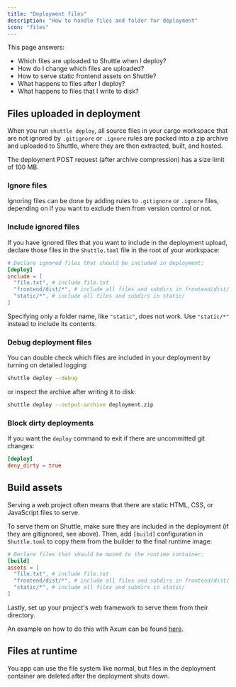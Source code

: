```yaml
---
title: "Deployment files"
description: "How to handle files and folder for deployment"
icon: "files"
---
```


This page answers:

- Which files are uploaded to Shuttle when I deploy?
- How do I change which files are uploaded?
- How to serve static frontend assets on Shuttle?
- What happens to files after I deploy?
- What happens to files that I write to disk?

## Files uploaded in deployment

When you run `shuttle deploy`, all source files in your cargo workspace that are not ignored by `.gitignore` or `.ignore` rules are packed into a zip archive and uploaded to Shuttle, where they are then extracted, built, and hosted.

<Info>The deployment POST request (after archive compression) has a size limit of 100 MB.</Info>

### Ignore files

Ignoring files can be done by adding rules to `.gitignore` or `.ignore` files, depending on if you want to exclude them from version control or not.

### Include ignored files

If you have ignored files that you want to include in the deployment upload, declare those files in the `Shuttle.toml` file in the root of your workspace:

```toml Shuttle.toml
# Declare ignored files that should be included in deployment:
[deploy]
include = [
  "file.txt", # include file.txt
  "frontend/dist/*", # include all files and subdirs in frontend/dist/
  "static/*", # include all files and subdirs in static/
]
```

<Note>Specifying only a folder name, like `"static"`, does not work. Use `"static/*"` instead to include its contents.</Note>

### Debug deployment files

You can double check which files are included in your deployment by turning on detailed logging:

```bash
shuttle deploy --debug
```

or inspect the archive after writing it to disk:

```bash
shuttle deploy --output-archive deployment.zip
```

### Block dirty deployments

If you want the `deploy` command to exit if there are uncommitted git changes:

```toml Shuttle.toml
[deploy]
deny_dirty = true
```

## Build assets

Serving a web project often means that there are static HTML, CSS, or JavaScript files to serve.

To serve them on Shuttle, make sure they are included in the deployment (if they are gitignored, see above).
Then, add `[build]` configuration in `Shuttle.toml` to copy them from the builder to the final runtime image:

```toml Shuttle.toml
# Declare files that should be moved to the runtime container:
[build]
assets = [
  "file.txt", # include file.txt
  "frontend/dist/*", # include all files and subdirs in frontend/dist/
  "static/*", # include all files and subdirs in static/
]
```

Lastly, set up your project's web framework to serve them from their directory.

An example on how to do this with Axum can be found [here](https://github.com/shuttle-hq/shuttle-examples/tree/main/axum/static-files).

## Files at runtime

You app can use the file system like normal, but files in the deployment container are deleted after the deployment shuts down.
